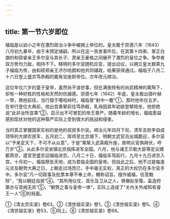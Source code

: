 ```yaml
---
---
---
```

title: 第一节六岁即位
---



福临是以幼小之年在激烈政治斗争中被拥上帝位的。皇太极于崇德八年（1643）八月初九暴卒，由于未预定储嗣，所以在这一突发事件后，在其第十四弟、掌正白旗的和硕睿亲王多尔衮与其长子、肃亲王豪格之间展开了激烈的皇位之争。争夺者双方势均力敌，相持不下。精明的多尔衮随机应变，提出动议，以拥立皇太极第九子福临为帝，由和硕郑亲王济尔哈朗和他共同辅政，结果获得通过。福临于八月二十六日登上盛京笃恭殿的鹿角宝座即帝位。次年改元顺治。

这位年仅六岁的童子皇帝，虽然尚不谙世事，但在满族特有的尚武精神的熏陶下，却有一种好胜的性格和天然的优越感。崇德七年（1642）年底，皇太极出猎叶赫一带，携他前往，当行猎于噶哈岭时，福临曾“射中一麅”①，那时他年仅五岁。在举行登位大典前，他出宫乘辇前往笃恭殿，乳母因其年幼欲登辇陪坐，他拒绝说“此非汝所宜乘”②，显示出不可冒犯的帝王尊严。随着年龄的增长，福临愈益感到现状对他的这种尊严实际上受到很大的挑战和侵害。

当时真正掌握国家实权的是他的叔叔多尔衮。顺治元年四月下旬，清军击败李自成领导的大顺农民军，五月初二，挥师至北京城下，明朝文武官员出城跪迎，多尔衮以“予来定天下，不可不从众意”，于是“乘辇入武英殿升座，故明众官俱拜伏，呼万岁”③。从此多尔衮坐镇北京指挥进军全国。六月，他与诸王贝勒大臣等定议建都燕京，遣官至盛京迎福临进京。八月二十日，福临车驾起行，九月十九日进京入宫。十月初一，福临祭告天地，成为君临全国的皇帝。但自此之后，他不过是每逢元旦及朝贺大典之日，上朝走过场而已，手中毫无实权，真正的大权仍在多尔衮手中。多尔衮“凡一切政事及批票本章不奉上命，概称诏旨，擅作威福，任意黜陟”，“竟以朝廷自居”④。“其所用仪仗、音乐及卫从之人，俱僭拟至尊。盖造府第亦与宫阙无异”⑤，“朝贺之事与皇帝一体”，实际上造成了“关内关外咸知有睿王一人”⑥的局面。

①《清太宗实录》卷63。②《清世祖实录》卷1。③《清世祖实录》卷5。④《清世祖实录》卷53。⑤同上。⑥《清世祖实录》卷88。